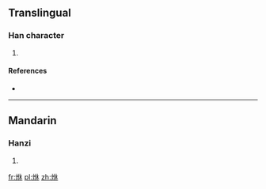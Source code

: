==Translingual==

===Han character===
{{Han char|rn=86|rad=火|as=06|sn=10|four=|canj=FOD}}

# {{defn|Han|sort=火06}}

====References====
* {{Han ref|kx=0669.220|dkj=18992|dj=1078.250|hdz=32200.020|uh=70CC|ud=28876}}

----

==Mandarin==

===Hanzi===
{{cmn-hanzi|pin=[[wù]] ([[wu4]]), [[xiū]] ([[xiu1]])|wg=wu<sup>4</sup>, hsiu<sup>1</sup>}}

# {{defn|lang=cmn|sort=火06}}

[[fr:烌]]
[[pl:烌]]
[[zh:烌]]